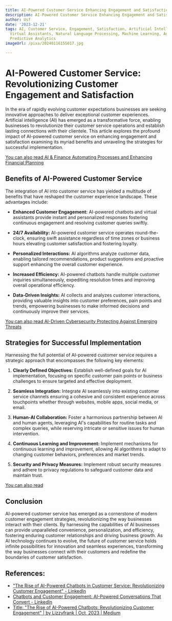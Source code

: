 ```yaml
---
title: AI-Powered Customer Service Enhancing Engagement and Satisfaction
description: AI-Powered Customer Service Enhancing Engagement and Satisfaction
author: Usf
date: '2023-12-21'
tags: AI, Customer Service, Engagement, Satisfaction, Artificial Intelligence, Chatbots,
  Virtual Assistants, Natural Language Processing, Machine Learning, Automation, Personalization,
  Predictive Analytics
imageUrl: /pixa/20240116155017.jpg

---
```

# AI-Powered Customer Service: Revolutionizing Customer Engagement and Satisfaction

In the era of  rapidly evolving customer  expectations  businesses are seeking innovative approaches to deliver exceptional customer experiences. Artificial intelligence (AI) has  emerged as a transformative force,  enabling businesses to revolutionize their customer service operations and establish lasting connections  with their clientele. This article explores the profound impact of AI-powered  customer service on enhancing engagement and satisfaction examining its  myriad benefits and unraveling the strategies for successful implementation.

[You can also read AI  & Finance  Automating Processes and Enhancing Financial Planning](AI%20%26%20Finance%20Automating%20Processes%20and%20Enhancing%20Financial%20Planning)


## Benefits of AI-Powered Customer Service

The integration  of AI into customer service has yielded a multitude of benefits  that have reshaped the customer experience landscape.  These advantages include:

* **Enhanced Customer Engagement:** AI-powered chatbots  and virtual assistants provide  instant and personalized responses fostering continuous engagement and resolving customer queries swiftly.

* **24/7 Availability:** AI-powered customer  service operates round-the-clock, ensuring swift assistance regardless of time zones or business hours elevating customer satisfaction and fostering loyalty.

* **Personalized Interactions:** AI  algorithms  analyze customer data, enabling tailored recommendations, product  suggestions and proactive support enhancing the overall  customer experience.

*  **Increased Efficiency:** AI-powered chatbots handle multiple customer inquiries simultaneously,  expediting  resolution times and improving overall operational efficiency.

* **Data-Driven Insights:** AI collects and analyzes customer interactions, providing valuable insights into customer preferences, pain points and trends, empowering businesses  to make informed  decisions and continuously improve their services.

[You can also read AI-Driven  Cybersecurity  Protecting Against Emerging Threats](AI-Driven%20Cybersecurity%20Protecting%20Against%20Emerging%20Threats)


##  Strategies for Successful Implementation

Harnessing the full potential of AI-powered customer service requires a strategic  approach that encompasses  the following key elements:

1. **Clearly Defined Objectives:** Establish well-defined goals for AI  implementation, focusing on specific customer pain points or business challenges to ensure targeted and effective deployment.

2. **Seamless Integration:** Integrate AI seamlessly  into existing customer service channels ensuring a cohesive and consistent experience across touchpoints whether through websites, mobile apps, social media,  or email.

3. **Human-AI Collaboration:** Foster a harmonious partnership between AI and human agents, leveraging AI's capabilities for routine tasks and complex queries, while reserving  intricate or sensitive issues for human intervention.

4. **Continuous Learning and Improvement:** Implement mechanisms for continuous learning and improvement, allowing AI algorithms to adapt to changing customer behaviors, preferences and market trends.

5. **Security and Privacy  Measures:** Implement robust security measures and adhere to privacy regulations to safeguard customer data  and  maintain trust.

[You can also read ]()


## Conclusion

AI-powered customer service has emerged as a cornerstone of modern customer engagement  strategies, revolutionizing the way businesses interact with their clients. By  harnessing  the capabilities of AI businesses can provide unparalleled convenience, personalization, and efficiency, fostering enduring customer relationships and driving business growth. As AI technology continues to evolve, the future  of customer service  holds infinite possibilities for innovation and seamless  experiences, transforming the way businesses connect with their customers  and redefine the boundaries  of customer satisfaction.

## References:
- ["The Rise of AI-Powered Chatbots in Customer Service: Revolutionizing Customer Engagement" - LinkedIn](https://www.linkedin.com/pulse/rise-ai-powered-chatbots-customer-service-engagement-promil-arora)
- [Chatbots and Customer Engagement: AI-Powered Conversations That Convert - LinkedIn](https://www.linkedin.com/pulse/chatbots-customer-engagement-ai-powered-conversations-gandellini)
- [Title: "The Rise of AI-Powered Chatbots: Revolutionizing Customer Engagement" | by Lizzyfrank | Oct, 2023 | Medium](https://medium.com/@lizzyfrank042/title-the-rise-of-ai-powered-chatbots-revolutionizing-customer-engagement-616887c1ae6f)
